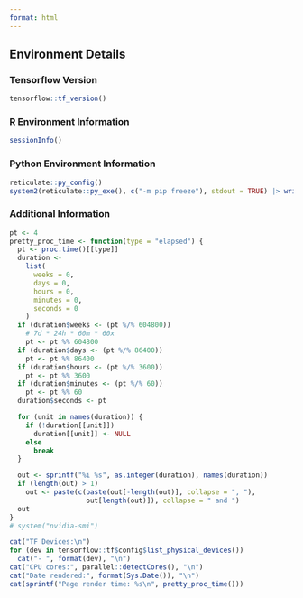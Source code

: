 ```yaml
---
format: html
---
```


## Environment Details

::: {.callout-note appearance="simple" collapse="true"}
### Tensorflow Version

```r
tensorflow::tf_version()
```
:::

::: {.callout-note appearance="simple" collapse="true"}
### R Environment Information

```r
sessionInfo()
```
:::

::: {.callout-note appearance="simple" collapse="true"}
### Python Environment Information

```r
reticulate::py_config()
system2(reticulate::py_exe(), c("-m pip freeze"), stdout = TRUE) |> writeLines()
```
:::

::: {.callout-note appearance="simple" collapse="true"}
### Additional Information

```r
pt <- 4
pretty_proc_time <- function(type = "elapsed") {
  pt <- proc.time()[[type]]
  duration <-
    list(
      weeks = 0,
      days = 0,
      hours = 0,
      minutes = 0,
      seconds = 0
    )
  if (duration$weeks <- (pt %/% 604800))
    # 7d * 24h * 60m * 60x
    pt <- pt %% 604800
  if (duration$days <- (pt %/% 86400))
    pt <- pt %% 86400
  if (duration$hours <- (pt %/% 3600))
    pt <- pt %% 3600
  if (duration$minutes <- (pt %/% 60))
    pt <- pt %% 60
  duration$seconds <- pt

  for (unit in names(duration)) {
    if (!duration[[unit]])
      duration[[unit]] <- NULL
    else
      break
  }

  out <- sprintf("%i %s", as.integer(duration), names(duration))
  if (length(out) > 1)
    out <- paste(c(paste(out[-length(out)], collapse = ", "),
                   out[length(out)]), collapse = " and ")
  out
}
# system("nvidia-smi")

cat("TF Devices:\n")
for (dev in tensorflow::tf$config$list_physical_devices())
  cat("- ", format(dev), "\n")
cat("CPU cores:", parallel::detectCores(), "\n")
cat("Date rendered:", format(Sys.Date()), "\n")
cat(sprintf("Page render time: %s\n", pretty_proc_time()))
```
:::
